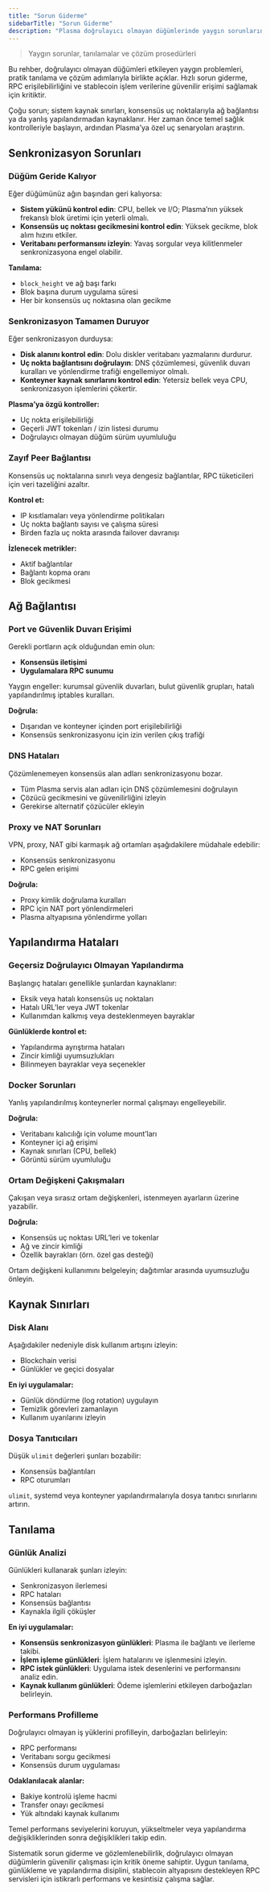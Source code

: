 ```yaml
---
title: "Sorun Giderme"
sidebarTitle: "Sorun Giderme"
description: "Plasma doğrulayıcı olmayan düğümlerinde yaygın sorunların tanılanması ve çözüm adımları"
---
```



> Yaygın sorunlar, tanılamalar ve çözüm prosedürleri

Bu rehber, doğrulayıcı olmayan düğümleri etkileyen yaygın problemleri, pratik tanılama ve çözüm adımlarıyla birlikte açıklar. Hızlı sorun giderme, RPC erişilebilirliğini ve stablecoin işlem verilerine güvenilir erişimi sağlamak için kritiktir.

<Note>
  Çoğu sorun; sistem kaynak sınırları, konsensüs uç noktalarıyla ağ bağlantısı ya da yanlış yapılandırmadan kaynaklanır. Her zaman önce temel sağlık kontrolleriyle başlayın, ardından Plasma’ya özel uç senaryoları araştırın.
</Note>

## Senkronizasyon Sorunları

### Düğüm Geride Kalıyor

Eğer düğümünüz ağın başından geri kalıyorsa:

* **Sistem yükünü kontrol edin**: CPU, bellek ve I/O; Plasma’nın yüksek frekanslı blok üretimi için yeterli olmalı.
* **Konsensüs uç noktası gecikmesini kontrol edin**: Yüksek gecikme, blok alım hızını etkiler.
* **Veritabanı performansını izleyin**: Yavaş sorgular veya kilitlenmeler senkronizasyona engel olabilir.

**Tanılama:**

* `block_height` ve ağ başı farkı
* Blok başına durum uygulama süresi
* Her bir konsensüs uç noktasına olan gecikme

### Senkronizasyon Tamamen Duruyor

Eğer senkronizasyon durduysa:

* **Disk alanını kontrol edin**: Dolu diskler veritabanı yazmalarını durdurur.
* **Uç nokta bağlantısını doğrulayın**: DNS çözümlemesi, güvenlik duvarı kuralları ve yönlendirme trafiği engellemiyor olmalı.
* **Konteyner kaynak sınırlarını kontrol edin**: Yetersiz bellek veya CPU, senkronizasyon işlemlerini çökertir.

**Plasma’ya özgü kontroller:**

* Uç nokta erişilebilirliği
* Geçerli JWT tokenları / izin listesi durumu
* Doğrulayıcı olmayan düğüm sürüm uyumluluğu

### Zayıf Peer Bağlantısı

Konsensüs uç noktalarına sınırlı veya dengesiz bağlantılar, RPC tüketicileri için veri tazeliğini azaltır.

**Kontrol et:**

* IP kısıtlamaları veya yönlendirme politikaları
* Uç nokta bağlantı sayısı ve çalışma süresi
* Birden fazla uç nokta arasında failover davranışı

**İzlenecek metrikler:**

* Aktif bağlantılar
* Bağlantı kopma oranı
* Blok gecikmesi

## Ağ Bağlantısı

### Port ve Güvenlik Duvarı Erişimi

Gerekli portların açık olduğundan emin olun:

* **Konsensüs iletişimi**
* **Uygulamalara RPC sunumu**

Yaygın engeller: kurumsal güvenlik duvarları, bulut güvenlik grupları, hatalı yapılandırılmış iptables kuralları.

**Doğrula:**

* Dışarıdan ve konteyner içinden port erişilebilirliği
* Konsensüs senkronizasyonu için izin verilen çıkış trafiği

### DNS Hataları

Çözümlenemeyen konsensüs alan adları senkronizasyonu bozar.

* Tüm Plasma servis alan adları için DNS çözümlemesini doğrulayın
* Çözücü gecikmesini ve güvenilirliğini izleyin
* Gerekirse alternatif çözücüler ekleyin

### Proxy ve NAT Sorunları

VPN, proxy, NAT gibi karmaşık ağ ortamları aşağıdakilere müdahale edebilir:

* Konsensüs senkronizasyonu
* RPC gelen erişimi

**Doğrula:**

* Proxy kimlik doğrulama kuralları
* RPC için NAT port yönlendirmeleri
* Plasma altyapısına yönlendirme yolları

## Yapılandırma Hataları

### Geçersiz Doğrulayıcı Olmayan Yapılandırma

Başlangıç hataları genellikle şunlardan kaynaklanır:

* Eksik veya hatalı konsensüs uç noktaları
* Hatalı URL’ler veya JWT tokenlar
* Kullanımdan kalkmış veya desteklenmeyen bayraklar

**Günlüklerde kontrol et:**

* Yapılandırma ayrıştırma hataları
* Zincir kimliği uyumsuzlukları
* Bilinmeyen bayraklar veya seçenekler

### Docker Sorunları

Yanlış yapılandırılmış konteynerler normal çalışmayı engelleyebilir.

**Doğrula:**

* Veritabanı kalıcılığı için volume mount’ları
* Konteyner içi ağ erişimi
* Kaynak sınırları (CPU, bellek)
* Görüntü sürüm uyumluluğu

### Ortam Değişkeni Çakışmaları

Çakışan veya sırasız ortam değişkenleri, istenmeyen ayarların üzerine yazabilir.

**Doğrula:**

* Konsensüs uç noktası URL’leri ve tokenlar
* Ağ ve zincir kimliği
* Özellik bayrakları (örn. özel gas desteği)

Ortam değişkeni kullanımını belgeleyin; dağıtımlar arasında uyumsuzluğu önleyin.

## Kaynak Sınırları

### Disk Alanı

Aşağıdakiler nedeniyle disk kullanım artışını izleyin:

* Blockchain verisi
* Günlükler ve geçici dosyalar

**En iyi uygulamalar:**

* Günlük döndürme (log rotation) uygulayın
* Temizlik görevleri zamanlayın
* Kullanım uyarılarını izleyin

### Dosya Tanıtıcıları

Düşük `ulimit` değerleri şunları bozabilir:

* Konsensüs bağlantıları
* RPC oturumları

`ulimit`, systemd veya konteyner yapılandırmalarıyla dosya tanıtıcı sınırlarını artırın.

## Tanılama

### Günlük Analizi

Günlükleri kullanarak şunları izleyin:

* Senkronizasyon ilerlemesi
* RPC hataları
* Konsensüs bağlantısı
* Kaynakla ilgili çöküşler

**En iyi uygulamalar:**

* **Konsensüs senkronizasyon günlükleri**: Plasma ile bağlantı ve ilerleme takibi.
* **İşlem işleme günlükleri**: İşlem hatalarını ve işlenmesini izleyin.
* **RPC istek günlükleri**: Uygulama istek desenlerini ve performansını analiz edin.
* **Kaynak kullanım günlükleri**: Ödeme işlemlerini etkileyen darboğazları belirleyin.

### Performans Profilleme

Doğrulayıcı olmayan iş yüklerini profilleyin, darboğazları belirleyin:

* RPC performansı
* Veritabanı sorgu gecikmesi
* Konsensüs durum uygulaması

**Odaklanılacak alanlar:**

* Bakiye kontrolü işleme hacmi
* Transfer onayı gecikmesi
* Yük altındaki kaynak kullanımı

Temel performans seviyelerini koruyun, yükseltmeler veya yapılandırma değişikliklerinden sonra değişiklikleri takip edin.

Sistematik sorun giderme ve gözlemlenebilirlik, doğrulayıcı olmayan düğümlerin güvenilir çalışması için kritik öneme sahiptir. Uygun tanılama, günlükleme ve yapılandırma disiplini, stablecoin altyapısını destekleyen RPC servisleri için istikrarlı performans ve kesintisiz çalışma sağlar.
